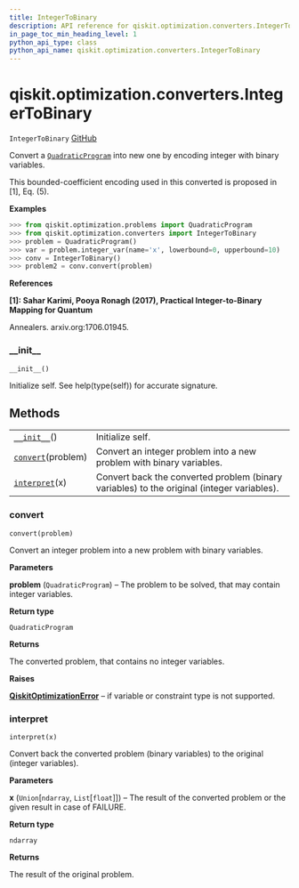 ```yaml
---
title: IntegerToBinary
description: API reference for qiskit.optimization.converters.IntegerToBinary
in_page_toc_min_heading_level: 1
python_api_type: class
python_api_name: qiskit.optimization.converters.IntegerToBinary
---
```


# qiskit.optimization.converters.IntegerToBinary

<span id="qiskit.optimization.converters.IntegerToBinary" />

`IntegerToBinary` [GitHub](https://github.com/qiskit-community/qiskit-aqua/tree/stable/0.9/qiskit/optimization/converters/integer_to_binary.py "view source code")

Convert a [`QuadraticProgram`](qiskit.optimization.problems.QuadraticProgram "qiskit.optimization.problems.QuadraticProgram") into new one by encoding integer with binary variables.

This bounded-coefficient encoding used in this converted is proposed in \[1], Eq. (5).

**Examples**

```python
>>> from qiskit.optimization.problems import QuadraticProgram
>>> from qiskit.optimization.converters import IntegerToBinary
>>> problem = QuadraticProgram()
>>> var = problem.integer_var(name='x', lowerbound=0, upperbound=10)
>>> conv = IntegerToBinary()
>>> problem2 = conv.convert(problem)
```

**References**

**\[1]: Sahar Karimi, Pooya Ronagh (2017), Practical Integer-to-Binary Mapping for Quantum**

Annealers. arxiv.org:1706.01945.

### \_\_init\_\_

<span id="qiskit.optimization.converters.IntegerToBinary.__init__" />

`__init__()`

Initialize self. See help(type(self)) for accurate signature.

## Methods

|                                                                                                                                        |                                                                                            |
| -------------------------------------------------------------------------------------------------------------------------------------- | ------------------------------------------------------------------------------------------ |
| [`__init__`](#qiskit.optimization.converters.IntegerToBinary.__init__ "qiskit.optimization.converters.IntegerToBinary.__init__")()     | Initialize self.                                                                           |
| [`convert`](#qiskit.optimization.converters.IntegerToBinary.convert "qiskit.optimization.converters.IntegerToBinary.convert")(problem) | Convert an integer problem into a new problem with binary variables.                       |
| [`interpret`](#qiskit.optimization.converters.IntegerToBinary.interpret "qiskit.optimization.converters.IntegerToBinary.interpret")(x) | Convert back the converted problem (binary variables) to the original (integer variables). |

### convert

<span id="qiskit.optimization.converters.IntegerToBinary.convert" />

`convert(problem)`

Convert an integer problem into a new problem with binary variables.

**Parameters**

**problem** (`QuadraticProgram`) – The problem to be solved, that may contain integer variables.

**Return type**

`QuadraticProgram`

**Returns**

The converted problem, that contains no integer variables.

**Raises**

[**QiskitOptimizationError**](qiskit.optimization.QiskitOptimizationError "qiskit.optimization.QiskitOptimizationError") – if variable or constraint type is not supported.

### interpret

<span id="qiskit.optimization.converters.IntegerToBinary.interpret" />

`interpret(x)`

Convert back the converted problem (binary variables) to the original (integer variables).

**Parameters**

**x** (`Union`\[`ndarray`, `List`\[`float`]]) – The result of the converted problem or the given result in case of FAILURE.

**Return type**

`ndarray`

**Returns**

The result of the original problem.

